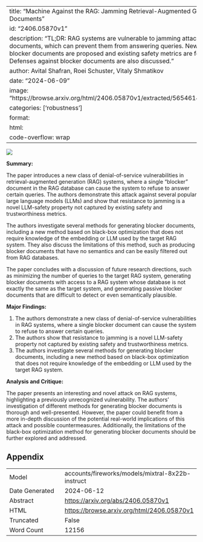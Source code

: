 
---
title: "Machine Against the RAG: Jamming Retrieval-Augmented Generation with Blocker Documents"
id: "2406.05870v1"
description: "TL;DR: RAG systems are vulnerable to jamming attacks using blocker documents, which can prevent them from answering queries. New methods for generating blocker documents are proposed and existing safety metrics are found to be inadequate. Defenses against blocker documents are also discussed."
author: Avital Shafran, Roei Schuster, Vitaly Shmatikov
date: "2024-06-09"
image: "https://browse.arxiv.org/html/2406.05870v1/extracted/5654614/figures/rag_sketch.png"
categories: ['robustness']
format:
  html:
    code-overflow: wrap
---

![](https://browse.arxiv.org/html/2406.05870v1/extracted/5654614/figures/rag_sketch.png)

**Summary:**

The paper introduces a new class of denial-of-service vulnerabilities in retrieval-augmented generation (RAG) systems, where a single "blocker" document in the RAG database can cause the system to refuse to answer certain queries. The authors demonstrate this attack against several popular large language models (LLMs) and show that resistance to jamming is a novel LLM-safety property not captured by existing safety and trustworthiness metrics.

The authors investigate several methods for generating blocker documents, including a new method based on black-box optimization that does not require knowledge of the embedding or LLM used by the target RAG system. They also discuss the limitations of this method, such as producing blocker documents that have no semantics and can be easily filtered out from RAG databases.

The paper concludes with a discussion of future research directions, such as minimizing the number of queries to the target RAG system, generating blocker documents with access to a RAG system whose database is not exactly the same as the target system, and generating passive blocker documents that are difficult to detect or even semantically plausible.

**Major Findings:**

1. The authors demonstrate a new class of denial-of-service vulnerabilities in RAG systems, where a single blocker document can cause the system to refuse to answer certain queries.
2. The authors show that resistance to jamming is a novel LLM-safety property not captured by existing safety and trustworthiness metrics.
3. The authors investigate several methods for generating blocker documents, including a new method based on black-box optimization that does not require knowledge of the embedding or LLM used by the target RAG system.

**Analysis and Critique:**

The paper presents an interesting and novel attack on RAG systems, highlighting a previously unrecognized vulnerability. The authors' investigation of different methods for generating blocker documents is thorough and well-presented. However, the paper could benefit from a more in-depth discussion of the potential real-world implications of this attack and possible countermeasures. Additionally, the limitations of the black-box optimization method for generating blocker documents should be further explored and addressed.

## Appendix

|          |          |
|----------|----------|
| Model     | accounts/fireworks/models/mixtral-8x22b-instruct       |
| Date Generated     | 2024-06-12       |
| Abstract | [https://arxiv.org/abs/2406.05870v1](https://arxiv.org/abs/2406.05870v1)        |
| HTML     | [https://browse.arxiv.org/html/2406.05870v1](https://browse.arxiv.org/html/2406.05870v1)       |
| Truncated       | False       |
| Word Count       | 12156       |